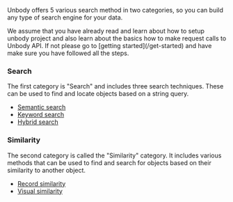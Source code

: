 
Unbody offers 5 various search method in two categories, so you can build any type of search engine for your data.

<Callout>
    We assume that you have already read and learn about how to setup unbody project and also learn about the basics how to make request calls to Unbody API. If not please go to [getting started](/get-started) and have make sure you have followed all the steps.
</Callout>

### Search

The first category is "Search" and includes three search techniques. These can be used to find and locate objects based on a string query.

- [Semantic search](/graphql-api/search/semantic-search)
- [Keyword search](/graphql-api/search/keyword-search)
- [Hybrid search](/graphql-api/search/hybrid-search)

### Similarity

The second category is called the "Similarity" category. It includes various methods that can be used to find and search for objects based on their similarity to another object.

- [Record similarity](/graphql-api/search/record-similarity)
- [Visual similarity](/graphql-api/search/visual-similarity)
